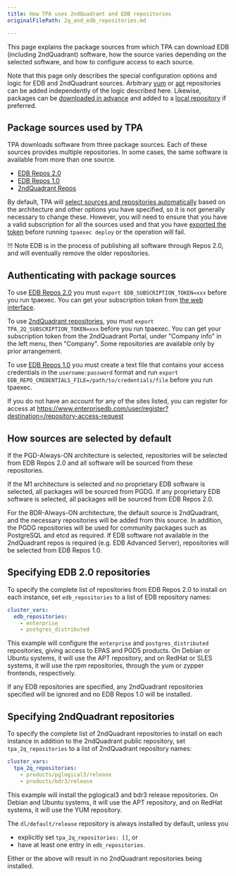 ```yaml
---
title: How TPA uses 2ndQuadrant and EDB repositories
originalFilePath: 2q_and_edb_repositories.md

---
```


This page explains the package sources from which TPA can download EDB
(including 2ndQuadrant) software, how the source varies depending on the
selected software, and how to configure access to each source.

Note that this page only describes the special configuration options and
logic for EDB and 2ndQuadrant sources. Arbitrary
[yum](yum_repositories/) or [apt](apt_repositories/) repositories
can be added independently of the logic described here. Likewise,
packages can be [downloaded in advance](tpaexec-download-packages/)
and added to a [local repository](local-repo/) if preferred.

## Package sources used by TPA

TPA downloads software from three package sources. Each of these
sources provides multiple repositories. In some cases, the same software
is available from more than one source.

-   [EDB Repos 2.0](https://www.enterprisedb.com/repos/)
-   [EDB Repos 1.0](https://www.enterprisedb.com/repos/legacy)
-   [2ndQuadrant Repos](https://techsupport.enterprisedb.com/customer_portal/sw/)

By default, TPA will [select sources and repositories automatically](#how-sources-are-selected-by-default)
based on the architecture and other options you have specified, so it is
not generally necessary to change these. However, you will need to
ensure that you have a valid subscription for all the sources used and
that you have [exported the token](#authenticating-with-package-sources)
before running `tpaexec deploy` or the operation will fail.

!!! Note
    EDB is in the process of publishing all software through Repos 2.0,
    and will eventually remove the older repositories.

## Authenticating with package sources

To use [EDB Repos 2.0](https://www.enterprisedb.com/repos/) you must
`export EDB_SUBSCRIPTION_TOKEN=xxx` before you run tpaexec. You can get
your subscription token from [the web
interface](https://www.enterprisedb.com/repos-downloads).

To use
[2ndQuadrant repositories](https://techsupport.enterprisedb.com/customer_portal/sw/),
you must `export TPA_2Q_SUBSCRIPTION_TOKEN=xxx` before you run
tpaexec. You can get your subscription token from the 2ndQuadrant
Portal, under "Company info" in the left menu, then "Company". Some
repositories are available only by prior arrangement.

To use [EDB Repos 1.0](https://www.enterprisedb.com/repos/legacy) you
must create a text file that contains your access credentials in the
`username:password` format and run `export
EDB_REPO_CREDENTIALS_FILE=/path/to/credentials/file` before you run
tpaexec.

If you do not have an account for any of the sites listed, you can
register for access at
<https://www.enterprisedb.com/user/register?destination=/repository-access-request>

## How sources are selected by default

If the PGD-Always-ON architecture is selected, repositories will be
selected from EDB Repos 2.0 and all software will be sourced
from these repositories.

If the M1 architecture is selected and no proprietary EDB software is
selected, all packages will be sourced from PGDG. If any proprietary EDB
software is selected, all packages will be sourced from EDB Repos 2.0.

For the BDR-Always-ON architecture, the default source is
2ndQuadrant, and the necessary repositories will be added from this
source. In addition, the PGDG repositories will be used for community
packages such as PostgreSQL and etcd as required.
If EDB software not available in the 2ndQuadrant repos is required
(e.g. EDB Advanced Server), repositories will be selected from EDB Repos
1.0.

## Specifying EDB 2.0 repositories

To specify the complete list of repositories from EDB Repos 2.0 to
install on each instance, set `edb_repositories` to a list of EDB
repository names:

```yaml
cluster_vars:
  edb_repositories:
    - enterprise
    - postgres_distributed
```

This example will configure the `enterprise` and `postgres_distributed`
repositories, giving access to EPAS and PGD5 products.
On Debian or Ubuntu systems, it will use the APT repository, and on
RedHat or SLES systems, it will use the rpm repositories, through the yum
or zypper frontends, respectively.

If any EDB repositories are specified, any 2ndQuadrant repositories
specified will be ignored and no EDB Repos 1.0 will be installed.

## Specifying 2ndQuadrant repositories

To specify the complete list of 2ndQuadrant repositories to install on
each instance in addition to the 2ndQuadrant public repository, set
`tpa_2q_repositories` to a list of 2ndQuadrant repository names:

```yaml
cluster_vars:
  tpa_2q_repositories:
    - products/pglogical3/release
    - products/bdr3/release
```

This example will install the pglogical3 and bdr3 release repositories.
On Debian and Ubuntu systems, it will use the APT repository, and on
RedHat systems, it will use the YUM repository.

The `dl/default/release` repository is always installed by default,
unless you

-   explicitly set `tpa_2q_repositories: []`, or
-   have at least one entry in `edb_repositories`.

Either or the above will result in no 2ndQuadrant repositories being
installed.
